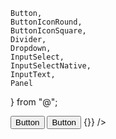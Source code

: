     Button,
    ButtonIconRound,
    ButtonIconSquare,
    Divider,
    Dropdown,
    InputSelect,
    InputSelectNative,
    InputText,
    Panel
} from "@";

<Meta title="Index"/>

<Unstyled>
    <div className={'sb-page'}>
        <div className={'flex flex-col mx-auto w-[400px] gap-12'}>
            <Panel>
                <Button>Button</Button>
                <Divider/>
                <Button variant={"black"}>Button</Button>
                <Divider/>
                <InputText
                    label={'Label'}
                    description={'Some description'}
                />
                <InputText
                    label={'Label'}
                    description={'Some description'}
                    error={'This field is required'}
                />
                <Divider/>
                <InputText
                    placeholder={'Search ...'}
                    Icon={IconSearch}
                />
                <Divider/>
                <InputSelectNative
                    label={'Select (native)'}
                    value={''}
                    options={[
                        {label: '- Select -', value: '', disabled: true},
                        {label: 'Option 1', value: 'option1'},
                        {label: 'Option 2', value: 'option2'},
                        {label: 'Option 3', value: 'option3'},
                    ]}
                />
                <Divider/>
                <InputSelect
                    label={'Select'}
                    value={''}
                    options={[
                        {label: '- Select -', value: '', disabled: true},
                        {label: 'Option 1', value: 'option1'},
                        {label: 'Option 2', value: 'option2'},
                        {label: 'Option 3', value: 'option3'},
                    ]}
                    onChange={() => {}}
                />
                <Divider/>
                <div className={'flex flex-row gap-3 items-center'}>
                    <ButtonIconSquare
                        Icon={IconSettingsFilled}
                        size={'sm'}
                    />
                    <ButtonIconSquare
                        variant={'primary'}
                        Icon={IconSettingsFilled}
                        size={'sm'}
                    />
                    <ButtonIconSquare
                        variant={'black'}
                        Icon={IconSettingsFilled}
                        size={'sm'}
                    />
                    <ButtonIconSquare
                        variant={'transparent'}
                        Icon={IconSettingsFilled}
                        size={'sm'}
                    />
                </div>
                <Divider/>
                <div className={'flex flex-row gap-3 items-center'}>
                    <ButtonIconSquare
                        Icon={IconSettingsFilled}
                        size={'md'}
                    />
                    <ButtonIconSquare
                        variant={'primary'}
                        Icon={IconSettingsFilled}
                        size={'md'}
                    />
                    <ButtonIconSquare
                        variant={'black'}
                        Icon={IconSettingsFilled}
                        size={'md'}
                    />
                    <ButtonIconSquare
                        variant={'transparent'}
                        Icon={IconSettingsFilled}
                        size={'md'}
                    />
                </div>
                <Divider/>
                <div className={'flex flex-row gap-3 items-center'}>
                    <ButtonIconSquare
                        Icon={IconSettingsFilled}
                        size={'lg'}
                    />
                    <ButtonIconSquare
                        variant={'primary'}
                        Icon={IconSettingsFilled}
                        size={'lg'}
                    />
                    <ButtonIconSquare
                        variant={'black'}
                        Icon={IconSettingsFilled}
                        size={'lg'}
                    />
                    <ButtonIconSquare
                        variant={'transparent'}
                        Icon={IconSettingsFilled}
                        size={'lg'}
                    />
                </div>
                <Divider/>
                <div className={'flex flex-row gap-3 items-center'}>
                    <ButtonIconRound
                        Icon={IconSettingsFilled}
                        size={'sm'}
                    />
                    <ButtonIconRound
                        variant={'primary'}
                        Icon={IconSettingsFilled}
                        size={'sm'}
                    />
                    <ButtonIconRound
                        variant={'black'}
                        Icon={IconSettingsFilled}
                        size={'sm'}
                    />
                    <ButtonIconRound
                        variant={'transparent'}
                        Icon={IconSettingsFilled}
                        size={'sm'}
                    />
                </div>
                <Divider/>
                <div className={'flex flex-row gap-3 items-center'}>
                    <ButtonIconRound
                        Icon={IconSettingsFilled}
                        size={'md'}
                    />
                    <ButtonIconRound
                        variant={'primary'}
                        Icon={IconSettingsFilled}
                        size={'md'}
                    />
                    <ButtonIconRound
                        variant={'black'}
                        Icon={IconSettingsFilled}
                        size={'md'}
                    />
                    <ButtonIconRound
                        variant={'transparent'}
                        Icon={IconSettingsFilled}
                        size={'md'}
                    />
                </div>
                <Divider/>
                <div className={'flex flex-row gap-3 items-center'}>
                    <ButtonIconRound
                        Icon={IconSettingsFilled}
                        size={'lg'}
                    />
                    <ButtonIconRound
                        variant={'primary'}
                        Icon={IconSettingsFilled}
                        size={'lg'}
                    />
                    <ButtonIconRound
                        variant={'black'}
                        Icon={IconSettingsFilled}
                        size={'lg'}
                    />
                    <ButtonIconRound
                        variant={'transparent'}
                        Icon={IconSettingsFilled}
                        size={'lg'}
                    />
                </div>
            </Panel>
        </div>
    </div>
</Unstyled>